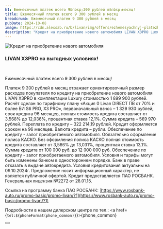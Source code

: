 ```yaml
---
h1: Ежемесячный платеж всего 9&nbsp;300 рублей в&nbsp;месяц!
title: Ежемесячный платеж всего 9 300 рублей в месяц
breadcrumb: Ежемесячный платеж 9 300 рублей в месяц
pubDate: 2024-10-08
image: https://cdn.alexsab.ru/b/livan/img/offers/ezhemesyachnyj-platezh/thumb.webp
description: "Кредит на приобретение нового автомобиля LIVAN X3PRO Luxury стоимостью 1 899 900 рублей в Livan Альфа Самара: платеж всего 9 300 рублей в месяц"
---
```


<picture>
    <source media="(min-width: 1025px)" srcset="https://cdn.alexsab.ru/b/livan/img/offers/ezhemesyachnyj-platezh/image.webp" />
    <source media="(min-width: 320px)" srcset="https://cdn.alexsab.ru/b/livan/img/offers/ezhemesyachnyj-platezh/thumb.webp" />
    <img src="https://cdn.alexsab.ru/b/livan/img/offers/ezhemesyachnyj-platezh/image.webp" alt="Кредит на приобретение нового автомобиля" />
</picture>
<br/>

### **LIVAN X3PRO на выгодных условиях!**

<br />

Ежемесячный платеж всего 9 300 рублей в месяц!

Платеж 9 300 рублей в месяц отражает ориентировочный размер расходов покупателя по кредиту на приобретение нового автомобиля LIVAN X3PRO в комплектации Luxury стоимостью 1 899 900 рублей. Расчёт сделан по тарифному плану «Акция 0 Livan DIRECT ПВ от 70% и более БИ S6 PRO, X3 PRO»,  первоначальный взнос – 1 329 930 рублей, срок кредита 96 месяцев, полная стоимость кредита составляет от 3,568% до 12,036%, процентная ставка 12,1%. Сумма кредита – 569 970 рублей. Переплата по кредиту – 322 214,19 рублей. Кредит оформляется сроком на 96 месяцев. Валюта кредита – рубли. Обеспечение по кредиту - залог приобретаемого автомобиля. Обязательно оформление полиса КАСКО. Без оформления полиса КАСКО полная стоимость кредита составляет от 3,586% до 13,031%, процентная ставка 13,1%. Сумма кредита от 100 000 руб. до 12 000 000 руб. Обеспечение по кредиту - залог приобретаемого автомобиля. Условия и тарифы могут быть изменены банком в одностороннем порядке. Банк в праве отказать в выдаче автокредита. Условия кредитования актуальны на 09.10.2024г. Предложение носит информационный характер, не является публичной офертой. Кредит предоставляется ПАО РОСБАНК. Генеральная лицензия №2272 от 28.01.15.

Ссылка на программу банка ПАО РОСБАНК:  [https://www.rosbank-auto.ru/promo-basic/promo-livan/?1](https://www.rosbank-auto.ru/promo-basic/promo-livan/?1)

Подробности в нашем дилерском центре по тел.: <a href={`tel:${phoneFormat(phone_common)}`}>{phone_common}</a>

<div class="flex justify-center mt-10 mb-5">
    <Button 
        classes="popup-link block !px-4 xl:!px-8 !py-2 xl:!py-3 !text-white !no-underline" 
        url="#common-modal" 
        title="Подробнее"
        dataTitle="Заказать обратный звонок"
        dataFormName="Кредит на приобретение нового автомобиля LIVAN X3PRO"
    />
</div>
